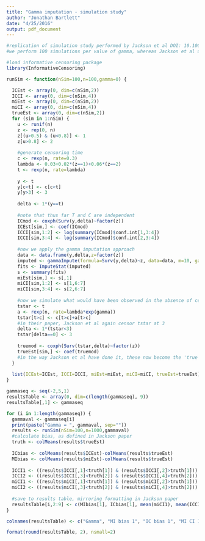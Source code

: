 ---
title: "Gamma imputation - simulation study"
author: "Jonathan Bartlett"
date: "4/25/2016"
output: pdf_document
---

```{r}
#replication of simulation study performed by Jackson et al DOI: 10.1002/sim.6274
#we perform 100 simulations per value of gamma, whereas Jackson et al used 1000

#load informative censoring package
library(InformativeCensoring)

runSim <- function(nSim=100,n=100,gamma=0) {

  ICEst <- array(0, dim=c(nSim,2))
  ICCI <- array(0, dim=c(nSim,4))
  miEst <- array(0, dim=c(nSim,2))
  miCI <- array(0, dim=c(nSim,4))
  trueEst <- array(0, dim=c(nSim,2))
  for (sim in 1:nSim) {
    u <- runif(n)
    z <- rep(0, n)
    z[(u>0.5) & (u<0.8)] <- 1
    z[u>0.8] <- 2
    
    #generate censoring time
    c <- rexp(n, rate=0.3)
    lambda <- 0.03+0.02*(z==1)+0.06*(z==2)
    t <- rexp(n, rate=lambda)
    
    y <- t
    y[c<t] <- c[c<t]
    y[y>3] <- 3
    
    delta <- 1*(y==t)
    
    #note that thus far T and C are independent
    ICmod <- coxph(Surv(y,delta)~factor(z))
    ICEst[sim,] <- coef(ICmod)
    ICCI[sim,1:2] <- log(summary(ICmod)$conf.int[1,3:4])
    ICCI[sim,3:4] <- log(summary(ICmod)$conf.int[2,3:4])
    
    #now we apply the gamma imputation approach
    data <- data.frame(y,delta,z=factor(z))
    imputed <- gammaImpute(formula=Surv(y,delta)~z, data=data, m=10, gamma=rep(gamma,n), DCO.time = 3)
    fits <- ImputeStat(imputed)
    s <- summary(fits)
    miEst[sim,] <- s[,1]
    miCI[sim,1:2] <- s[1,6:7]
    miCI[sim,3:4] <- s[2,6:7]
    
    #now we simulate what would have been observed in the absence of censoring
    tstar <- t
    a <- rexp(n, rate=lambda*exp(gamma))
    tstar[t>c] <- c[t>c]+a[t>c]
    #in their paper, Jackson et al again censor tstar at 3
    delta <- 1*(tstar<3)
    tstar[delta==0] <- 3
    
    truemod <- coxph(Surv(tstar,delta)~factor(z))
    trueEst[sim,] <- coef(truemod)
    #in the way Jackson et al have done it, these now become the 'true' log hazard ratios
  }
  
  list(ICEst=ICEst, ICCI=ICCI, miEst=miEst, miCI=miCI, trueEst=trueEst)
}

gammaseq <- seq(-2,5,1)
resultsTable <- array(0, dim=c(length(gammaseq), 9))
resultsTable[,1] <- gammaseq

for (i in 1:length(gammaseq)) {
  gammaval <- gammaseq[i]
  print(paste("Gamma = ", gammaval, sep=""))
  results <- runSim(nSim=100,n=1000,gammaval)
  #calculate bias, as defined in Jackson paper
  truth <- colMeans(results$trueEst)
  
  ICbias <- colMeans(results$ICEst)-colMeans(results$trueEst)
  MIbias <- colMeans(results$miEst)-colMeans(results$trueEst)
  
  ICCI1 <- ((results$ICCI[,1]<truth[1]) & (results$ICCI[,2]>truth[1]))
  ICCI2 <- ((results$ICCI[,3]<truth[2]) & (results$ICCI[,4]>truth[2]))
  miCI1 <- ((results$miCI[,1]<truth[1]) & (results$miCI[,2]>truth[1]))
  miCI2 <- ((results$miCI[,3]<truth[2]) & (results$miCI[,4]>truth[2]))
  
  #save to results table, mirroring formatting in Jackson paper
  resultsTable[i,2:9] <- c(MIbias[1], ICbias[1], mean(miCI1), mean(ICCI1), MIbias[2], ICbias[2], mean(miCI2), mean(ICCI2))
}

colnames(resultsTable) <- c("Gamma", "MI bias 1", "IC bias 1", "MI CI 1", "IC CI 1",  "MI bias 2", "IC bias 2", "MI CI 2", "IC CI 2")

format(round(resultsTable, 2), nsmall=2)
```
